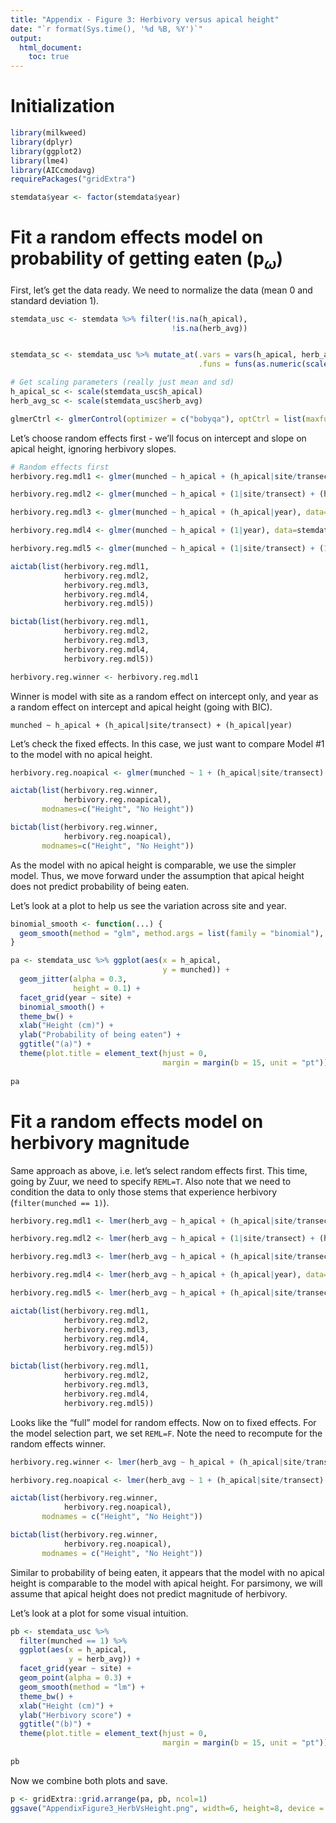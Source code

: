 ```yaml
---
title: "Appendix - Figure 3: Herbivory versus apical height"
date: "`r format(Sys.time(), '%d %B, %Y')`"
output: 
  html_document:
    toc: true
---
```


# Initialization

```r
library(milkweed)
library(dplyr)
library(ggplot2)
library(lme4)
library(AICcmodavg)
requirePackages("gridExtra")

stemdata$year <- factor(stemdata$year)
```

# Fit a random effects model on probability of getting eaten ($\mathrm{p}_{\omega}$)

First, let's get the data ready.  We need to normalize the data (mean 0 and standard deviation 1).
```r
stemdata_usc <- stemdata %>% filter(!is.na(h_apical),
                                    !is.na(herb_avg))


stemdata_sc <- stemdata_usc %>% mutate_at(.vars = vars(h_apical, herb_avg),
                                          .funs = funs(as.numeric(scale(.))))

# Get scaling parameters (really just mean and sd)
h_apical_sc <- scale(stemdata_usc$h_apical)
herb_avg_sc <- scale(stemdata_usc$herb_avg)

glmerCtrl <- glmerControl(optimizer = c("bobyqa"), optCtrl = list(maxfun=50000))
```

Let's choose random effects first - we'll focus on intercept and slope on apical height, ignoring herbivory slopes.
```r
# Random effects first
herbivory.reg.mdl1 <- glmer(munched ~ h_apical + (h_apical|site/transect) + (h_apical|year), data=stemdata_sc, nAGQ=1, family=binomial(), control = glmerCtrl)

herbivory.reg.mdl2 <- glmer(munched ~ h_apical + (1|site/transect) + (h_apical|year), data=stemdata_sc, nAGQ=1, family=binomial(), control = glmerCtrl)

herbivory.reg.mdl3 <- glmer(munched ~ h_apical + (h_apical|year), data=stemdata_sc, nAGQ=1, family=binomial(), control = glmerCtrl)

herbivory.reg.mdl4 <- glmer(munched ~ h_apical + (1|year), data=stemdata_sc, nAGQ=1, family=binomial(), control = glmerCtrl)

herbivory.reg.mdl5 <- glmer(munched ~ h_apical + (1|site/transect) + (1|year), data=stemdata_sc, nAGQ=1, family=binomial(), control = glmerCtrl)

aictab(list(herbivory.reg.mdl1, 
            herbivory.reg.mdl2, 
            herbivory.reg.mdl3,
            herbivory.reg.mdl4,
            herbivory.reg.mdl5))

bictab(list(herbivory.reg.mdl1, 
            herbivory.reg.mdl2, 
            herbivory.reg.mdl3,
            herbivory.reg.mdl4,
            herbivory.reg.mdl5))

herbivory.reg.winner <- herbivory.reg.mdl1
```
Winner is model with site as a random effect on intercept only, and year as a random effect on intercept and apical height (going with BIC).
```
munched ~ h_apical + (h_apical|site/transect) + (h_apical|year)
```
Let's check the fixed effects.  In this case, we just want to compare Model #1 to the model with no apical height.
```r
herbivory.reg.noapical <- glmer(munched ~ 1 + (h_apical|site/transect) + (h_apical|year), data=stemdata_sc, nAGQ=1, family=binomial(), control = glmerCtrl)

aictab(list(herbivory.reg.winner, 
            herbivory.reg.noapical),
       modnames=c("Height", "No Height"))

bictab(list(herbivory.reg.winner, 
            herbivory.reg.noapical),
       modnames=c("Height", "No Height"))
```

As the model with no apical height is comparable, we use the simpler model.  Thus, we move forward under the assumption that apical height does not predict probability of being eaten.

Let's look at a plot to help us see the variation across site and year.

```r
binomial_smooth <- function(...) {
  geom_smooth(method = "glm", method.args = list(family = "binomial"), ...)
}

pa <- stemdata_usc %>% ggplot(aes(x = h_apical, 
                                  y = munched)) + 
  geom_jitter(alpha = 0.3,
              height = 0.1) +
  facet_grid(year ~ site) +
  binomial_smooth() +
  theme_bw() +
  xlab("Height (cm)") +
  ylab("Probability of being eaten") +
  ggtitle("(a)") + 
  theme(plot.title = element_text(hjust = 0,
                                  margin = margin(b = 15, unit = "pt")))
     
pa
```

# Fit a random effects model on herbivory magnitude

Same approach as above, i.e. let's select random effects first.  This time, going by Zuur, we need to specify `REML=T`.  Also note that we need to condition the data to only those stems that experience herbivory (`filter(munched == 1)`).

```r
herbivory.reg.mdl1 <- lmer(herb_avg ~ h_apical + (h_apical|site/transect) + (h_apical|year), data=stemdata_sc %>% filter(munched == 1), REML=T)

herbivory.reg.mdl2 <- lmer(herb_avg ~ h_apical + (1|site/transect) + (h_apical|year), data=stemdata_sc %>% filter(munched == 1), REML=T)

herbivory.reg.mdl3 <- lmer(herb_avg ~ h_apical + (h_apical|site/transect) + (1|year), data=stemdata_sc %>% filter(munched == 1), REML=T)

herbivory.reg.mdl4 <- lmer(herb_avg ~ h_apical + (h_apical|year), data=stemdata_sc %>% filter(munched == 1), REML=T)

herbivory.reg.mdl5 <- lmer(herb_avg ~ h_apical + (h_apical|site/transect), data=stemdata_sc %>% filter(munched == 1), REML=T)

aictab(list(herbivory.reg.mdl1, 
            herbivory.reg.mdl2,
            herbivory.reg.mdl3,
            herbivory.reg.mdl4,
            herbivory.reg.mdl5))

bictab(list(herbivory.reg.mdl1, 
            herbivory.reg.mdl2,
            herbivory.reg.mdl3,
            herbivory.reg.mdl4,
            herbivory.reg.mdl5))
```

Looks like the "full" model for random effects.  Now on to fixed effects.  For the model selection part, we set `REML=F`.  Note the need to recompute for the random effects winner.
```r
herbivory.reg.winner <- lmer(herb_avg ~ h_apical + (h_apical|site/transect) + (h_apical|year), data=stemdata_sc %>% filter(munched == 1), REML=F)

herbivory.reg.noapical <- lmer(herb_avg ~ 1 + (h_apical|site/transect) + (h_apical|year), data=stemdata_sc %>% filter(munched == 1), REML=F)

aictab(list(herbivory.reg.winner, 
            herbivory.reg.noapical),
       modnames = c("Height", "No Height"))

bictab(list(herbivory.reg.winner, 
            herbivory.reg.noapical),
       modnames = c("Height", "No Height"))
```

Similar to probability of being eaten, it appears that the model with no apical height is comparable to the model with apical height.  For parsimony, we will assume that apical height does not predict magnitude of herbivory.  

Let's look at a plot for some visual intuition.

```r
pb <- stemdata_usc %>% 
  filter(munched == 1) %>%
  ggplot(aes(x = h_apical, 
             y = herb_avg)) + 
  facet_grid(year ~ site) +
  geom_point(alpha = 0.3) +
  geom_smooth(method = "lm") +
  theme_bw() +
  xlab("Height (cm)") +
  ylab("Herbivory score") +
  ggtitle("(b)") + 
  theme(plot.title = element_text(hjust = 0,
                                  margin = margin(b = 15, unit = "pt")))
     
pb
```

Now we combine both plots and save.
```r
p <- gridExtra::grid.arrange(pa, pb, ncol=1)
ggsave("AppendixFigure3_HerbVsHeight.png", width=6, height=8, device = "png", p)
```
